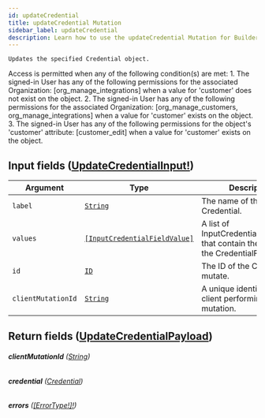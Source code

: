 ```yaml
---
id: updateCredential
title: updateCredential Mutation
sidebar_label: updateCredential
description: Learn how to use the updateCredential Mutation for Builder's API.
---
```


    Updates the specified Credential object.

Access is permitted when any of the following condition(s) are met: 1. The signed-in User has any of the following permissions for the associated Organization: [org_manage_integrations] when a value for 'customer' does not exist on the object. 2. The signed-in User has any of the following permissions for the associated Organization: [org_manage_customers, org_manage_integrations] when a value for 'customer' exists on the object. 3. The signed-in User has any of the following permissions for the object's 'customer' attribute: [customer_edit] when a value for 'customer' exists on the object.

## Input fields ([UpdateCredentialInput!](/self-managed/composer/builder/api/schema/input_object/UpdateCredentialInput.mdx))

| Argument           | Type                                                                                   | Description                                                                            |
| ------------------ | -------------------------------------------------------------------------------------- | -------------------------------------------------------------------------------------- |
| `label`            | [`String`](/self-managed/composer/builder/api/schema/scalar/String.mdx)                                               | The name of the Credential.                                                            |
| `values`           | [`[InputCredentialFieldValue]`](/self-managed/composer/builder/api/schema/input_object/InputCredentialFieldValue.mdx) | A list of InputCredentialFieldValues that contain the values for the CredentialFields. |
| `id`               | [`ID`](/self-managed/composer/builder/api/schema/scalar/ID.mdx)                                                       | The ID of the Credential to mutate.                                                    |
| `clientMutationId` | [`String`](/self-managed/composer/builder/api/schema/scalar/String.mdx)                                               | A unique identifier for the client performing the mutation.                            |

## Return fields ([UpdateCredentialPayload](/self-managed/composer/builder/api/schema/object/UpdateCredentialPayload.mdx))

###### <b>clientMutationId</b> ([String](/self-managed/composer/builder/api/schema/scalar/String.mdx))

###### <b>credential</b> ([Credential](/self-managed/composer/builder/api/schema/object/Credential.mdx))

###### <b>errors</b> ([[ErrorType!]!](/self-managed/composer/builder/api/schema/object/ErrorType.mdx))
